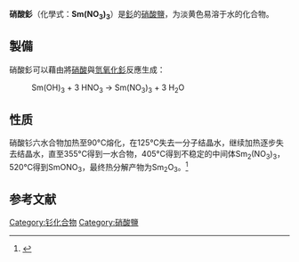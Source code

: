 {{Chembox
| Name = 硝酸釤
| ImageFile = Samarium nitrate.jpg
| IUPACName = Samarium(III) nitrate
| OtherNames = 硝酸釤(III)
| Section1 = {{Chembox Identifiers
| CASNo = 10361-83-8
| CASNo_Ref = {{cascite|changed|??}}
|    PubChem  =  25205 
}}
| Section2 = {{Chembox Properties
|   Formula = Sm(NO<sub>3</sub>)<sub>3</sub>
|   MolarMass = 336.377
|   Solubility = 1.44 g/mL
  }}
}}

'''硝酸釤'''（化學式：''' Sm(NO<sub>3</sub>)<sub>3</sub>'''）是[[釤|釤]]的[[硝酸鹽|硝酸鹽]]，为淡黄色易溶于水的化合物。

== 製備 ==
硝酸釤可以藉由將[[硝酸|硝酸]]與[[氫氧化釤|氫氧化釤]]反應生成：

:Sm(OH)<sub>3</sub> + 3 HNO<sub>3</sub> → Sm(NO<sub>3</sub>)<sub>3</sub> + 3 H<sub>2</sub>O

==性质==
硝酸钐六水合物加热至90°C熔化，在125°C失去一分子结晶水，继续加热逐步失去结晶水，直至355°C得到一水合物，405°C得到不稳定的中间体Sm<sub>2</sub>(NO<sub>3</sub>)<sub>3</sub>，520°C得到SmONO<sub>3</sub>，最终热分解产物为Sm<sub>2</sub>O<sub>3</sub>。<ref>{{cite journal|url=https://linkinghub.elsevier.com/retrieve/pii/S004060310200535X|issue=1-2|doi=10.1016/s0040-6031(02)00535-x|pages=27–36|title=Formation and characterization of samarium oxide generated from different precursors|volume=402|journal=Thermochimica Acta|date=2003-06|issn=0040-6031|accessdate=2018-10-25|author=G.A.M. Hussein, D.J. Buttrey, P. DeSanto, A.A. Abd-Elgaber, Heba Roshdy, Ali Y.Z. Myhoub|archive-date=2018-06-24|archive-url=https://web.archive.org/web/20180624124314/https://linkinghub.elsevier.com/retrieve/pii/S004060310200535X|dead-url=no}}</ref>

==参考文献==
{{reflist}}

{{钐化合物}}
{{硝酸盐}}
{{无机化合物小作品}}

[[Category:钐化合物|Category:钐化合物]]
[[Category:硝酸鹽|Category:硝酸鹽]]